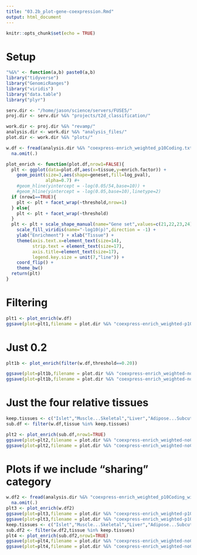 ```yaml
---
title: "03.2b_plot-gene-coexpression.Rmd"
output: html_document
---
```


```r
knitr::opts_chunk$set(echo = TRUE)
```

# Setup 

```r

"%&%" <- function(a,b) paste0(a,b)
library("tidyverse")
library("GenomicRanges")
library("viridis")
library("data.table")
library("plyr")

serv.dir <- "/home/jason/science/servers/FUSE5/"
proj.dir <- serv.dir %&% "projects/t2d_classification/"

work.dir <- proj.dir %&% "revamp/"
analysis.dir <- work.dir %&% "analysis_files/"
plot.dir <- work.dir %&% "plots/"

w.df <- fread(analysis.dir %&% "coexpress-enrich_weighted_p10Coding.txt") %>% 
  na.omit(.)
```



```r

plot_enrich <- function(plot.df,nrow1=FALSE){
  plt <- ggplot(data=plot.df,aes(x=tissue,y=enrich.factor)) + 
    geom_point(size=3,aes(shape=geneset,fill=log_pval),
               alpha=0.7) #+ 
    #geom_hline(yintercept = -log(0.05/54,base=10)) + 
    #geom_hline(yintercept = -log(0.05,base=10),linetype=2)
  if (nrow1==TRUE){
    plt <- plt + facet_wrap(~threshold,nrow=1)
  } else{
    plt <- plt + facet_wrap(~threshold)
  }
  plt <- plt + scale_shape_manual(name="Gene set",values=c(21,22,23,24)) +
    scale_fill_viridis(name="-log10(p)",direction = -1) + 
    ylab("Enrichment") + xlab("Tissue") + 
    theme(axis.text.x=element_text(size=14),
          strip.text = element_text(size=17),
          axis.title=element_text(size=17),
          legend.key.size = unit(7,"line")) + 
    coord_flip() + 
    theme_bw()
  return(plt)
}

```


# Filtering 

```r

plt1 <- plot_enrich(w.df)
ggsave(plot=plt1,filename = plot.dir %&% "coexpress-enrich_weighted-p10Coding.png",width=12,height=12)


```

# Just 0.2 

```r

plt1b <- plot_enrich(filter(w.df,threshold==0.20))

ggsave(plot=plt1b,filename = plot.dir %&% "coexpress-enrich_weighted-noCoding20.png",width=6.5,height=9)
ggsave(plot=plt1b,filename = plot.dir %&% "coexpress-enrich_weighted-noCoding20.pdf",width=6.5,height=9)

```


# Just the four relative tissues 


```r

keep.tissues <- c("Islet","Muscle...Skeletal","Liver","Adipose...Subcutaneous")
sub.df <- filter(w.df,tissue %in% keep.tissues)

plt2 <- plot_enrich(sub.df,nrow1=TRUE)
ggsave(plot=plt2,filename = plot.dir %&% "coexpress-enrich_weighted-noCoding-fourtiss.png",width=8,height=4)
ggsave(plot=plt2,filename = plot.dir %&% "coexpress-enrich_weighted-noCoding-fourtiss.pdf",width=8,height=4)
```

# Plots if we include "sharing" category 

```r

w.df2 <- fread(analysis.dir %&% "coexpress-enrich_weighted_p10Coding_with-shared.txt") %>% 
  na.omit(.)
plt3 <- plot_enrich(w.df2)
ggsave(plot=plt3,filename = plot.dir %&% "coexpress-enrich_weighted-p10Coding_with-shared.png",width=12,height=12)
ggsave(plot=plt3,filename = plot.dir %&% "coexpress-enrich_weighted-p10Coding_with-shared.pdf",width=12,height=12)
keep.tissues <- c("Islet","Muscle...Skeletal","Liver","Adipose...Subcutaneous")
sub.df2 <- filter(w.df2,tissue %in% keep.tissues)
plt4 <- plot_enrich(sub.df2,nrow1=TRUE)
ggsave(plot=plt4,filename = plot.dir %&% "coexpress-enrich_weighted-noCoding-fourtiss_with-shared.png",width=8,height=4)
ggsave(plot=plt4,filename = plot.dir %&% "coexpress-enrich_weighted-noCoding-fourtiss_with-shared.pdf",width=8,height=4)

```



